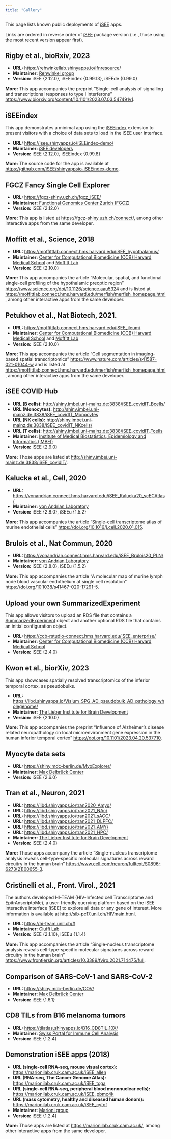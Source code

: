 ```yaml
---
title: "Gallery"
---
```


This page lists known public deployments of [iSEE](https://bioconductor.org/packages/iSEE/) apps.

Links are ordered in reverse order of [iSEE](https://bioconductor.org/packages/iSEE/) package version (i.e., those using the most recent version appear first).

## Rigby et al., bioRxiv, 2023

- **URL:** <https://rehwinkellab.shinyapps.io/ifnresource/>
- **Maintainer:** [Rehwinkel group](https://www.imm.ox.ac.uk/research/research-groups/rehwinkel-group-nucleic-acid-sensing)
- **Version:** iSEE {2.12.0}, iSEEindex {0.99.13}, iSEEde {0.99.0}

**More:** This app accompanies the preprint "Single-cell analysis of signalling and transcriptional responses to type I interferons" <https://www.biorxiv.org/content/10.1101/2023.07.03.547491v1>.

## iSEEindex

This app demonstrates a minimal app using the [iSEEindex][iseeindex-bioc] extension to present visitors with a choice of data sets to load in the iSEE user interface.

- **URL:** <https://isee.shinyapps.io/iSEEindex-demo/>
- **Maintainer:** [iSEE developers](https://github.com/iSEE)
- **Version:** iSEE {2.12.0}, iSEEindex {0.99.8}

**More:** The source code for the app is available at <https://github.com/iSEE/shinyappsio-iSEEindex-demo>.

## FGCZ Fancy Single Cell Explorer

- **URL:** <https://fgcz-shiny.uzh.ch/fgcz_iSEE/>
- **Maintainer:** [Functional Genomics Center Zurich (FGCZ)](https://fgcz.ch/)
- **Version:** iSEE {2.12.0}

**More:** This app is listed at <https://fgcz-shiny.uzh.ch/connect/>, among other interactive apps from the same developer.

## Moffitt et al., Science, 2018

- **URL:** <https://moffittlab.connect.hms.harvard.edu/iSEE_hypothalamus/>
- **Maintainer:** [Center for Computational Biomedicine (CCB) Harvard Medical School](https://computationalbiomed.hms.harvard.edu/) and [Moffitt Lab](https://moffittlab.github.io/)
- **Version:** iSEE {2.10.0}

**More:** This app accompanies the article "Molecular, spatial, and functional single-cell profiling of the hypothalamic preoptic region" <https://www.science.org/doi/10.1126/science.aau5324> and is listed at <https://moffittlab.connect.hms.harvard.edu/merfish/merfish_homepage.html>, among other interactive apps from the same developer.

## Petukhov et al., Nat Biotech, 2021.

- **URL:** <https://moffittlab.connect.hms.harvard.edu/iSEE_ileum/>
- **Maintainer:** [Center for Computational Biomedicine (CCB) Harvard Medical School](https://computationalbiomed.hms.harvard.edu/) and [Moffitt Lab](https://moffittlab.github.io/)
- **Version:** iSEE {2.10.0}

**More:** This app accompanies the article "Cell segmentation in imaging-based spatial transcriptomics" <https://www.nature.com/articles/s41587-021-01044-w> and is listed at <https://moffittlab.connect.hms.harvard.edu/merfish/merfish_homepage.html>, among other interactive apps from the same developer.

## iSEE COVID Hub

- **URL (B cells):** <http://shiny.imbei.uni-mainz.de:3838/iSEE_covidIT_Bcells/>
- **URL (Monocytes):** <http://shiny.imbei.uni-mainz.de:3838/iSEE_covidIT_Monocytes>
- **URL (NK cells):** <http://shiny.imbei.uni-mainz.de:3838/iSEE_covidIT_NKcells/>
- **URL (T cells):** <http://shiny.imbei.uni-mainz.de:3838/iSEE_covidIT_Tcells>
- **Maintainer:** [Institute of Medical Biostatistics, Epidemiology and Informatics (IMBEI)](https://www.unimedizin-mainz.de/imbei/imbei/welcome-page.html?L=1)
- **Version:** iSEE {2.9.0}

**More:** Those apps are listed at <http://shiny.imbei.uni-mainz.de:3838/iSEE_covidIT/>.

## Kalucka et al., Cell, 2020

- **URL:** <https://vonandrian.connect.hms.harvard.edu/iSEE_Kalucka20_scECAtlas/>
- **Maintainer:** [von Andrian Laboratory](https://vonandrian.hms.harvard.edu/)
- **Version:** iSEE {2.8.0}, iSEEu {1.5.2}

**More:** This app accompanies the article "Single-cell transcriptome atlas of murine endothelial cells" <https://doi.org/10.1016/j.cell.2020.01.015>.

## Brulois et al., Nat Commun, 2020

- **URL:** <https://vonandrian.connect.hms.harvard.edu/iSEE_Brulois20_PLN/>
- **Maintainer:** [von Andrian Laboratory](https://vonandrian.hms.harvard.edu/)
- **Version:** iSEE {2.8.0}, iSEEu {1.5.2}

**More:** This app accompanies the article "A molecular map of murine lymph node blood vascular endothelium at single cell resolution" <https://doi.org/10.1038/s41467-020-17291-5>.

## Upload your own SummarizedExperiment

This app allows visitors to upload an RDS file that contains a [SummarizedExperiment][summarizedexperiment-bioc] object and another optional RDS file that contains an initial configuration object.

- **URL:** <https://ccb-rstudio-connect.hms.harvard.edu/iSEE_enterprise/>
- **Maintainer:** [Center for Computational Biomedicine (CCB) Harvard Medical School](https://computationalbiomed.hms.harvard.edu/)
- **Version:** iSEE {2.4.0}

## Kwon et al., biorXiv, 2023

This app showcases spatially resolved transcriptomics of the inferior temporal cortex, as pseudobulks.

- **URL:** <https://libd.shinyapps.io/Visium_SPG_AD_pseudobulk_AD_pathology_wholegenome/>
- **Maintainer:** [The Lieber Institute for Brain Development](https://www.libd.org/)
- **Version:** iSEE {2.10.0}

**More:** This app accompanies the preprint "Influence of Alzheimer’s disease related neuropathology on local microenvironment gene expression in the human inferior temporal cortex" <https://doi.org/10.1101/2023.04.20.537710>.

## Myocyte data sets

- **URL:** <https://shiny.mdc-berlin.de/MyoExplorer/>
- **Maintainer:** [Max Delbrück Center](https://www.mdc-berlin.de/)
- **Version:** iSEE {2.6.0}

## Tran et al., Neuron, 2021

- **URL:** <https://libd.shinyapps.io/tran2020_Amyg/>
- **URL:** <https://libd.shinyapps.io/tran2021_NAc/>
- **URL:** <https://libd.shinyapps.io/tran2021_sACC/>
- **URL:** <https://libd.shinyapps.io/tran2021_DLPFC/>
- **URL:** <https://libd.shinyapps.io/tran2021_AMY/>
- **URL:** <https://libd.shinyapps.io/tran2021_HPC/>
- **Maintainer:** [The Lieber Institute for Brain Development](https://www.libd.org/)
- **Version:** iSEE {2.4.0}

**More:** Those apps accompany the article "Single-nucleus transcriptome analysis reveals cell-type-specific molecular signatures across reward circuitry in the human brain" <https://www.cell.com/neuron/fulltext/S0896-6273(21)00655-3>.

## Cristinelli et al., Front. Virol., 2021

The authors developed HI-TEAM (HIV-Infected cell Transcriptome and EpitrAnscriptoMe), a user-friendly querying platform based on the iSEE interactive interface [iSEE] to explore all data or any gene of interest.
More information is available at <http://sib-pc17.unil.ch/HIVmain.html>.

- **URL:** <https://hi-team.unil.ch/#>
- **Maintainer:** [Ciuffi Lab](https://www.chuv.ch/en/microbiologie/imu-home/research/research-groups/angela-ciuffi)
- **Version:** iSEE {2.1.10}, iSEEu {1.1.4}

**More:** This app accompanies the article "Single-nucleus transcriptome analysis reveals cell-type-specific molecular signatures across reward circuitry in the human brain" <https://www.frontiersin.org/articles/10.3389/fviro.2021.714475/full>.

## Comparison of SARS-CoV-1 and SARS-CoV-2 

- **URL:** <https://shiny.mdc-berlin.de/COV/>
- **Maintainer:** [Max Delbrück Center](https://www.mdc-berlin.de/)
- **Version:** iSEE {1.6.1}

## CD8 TILs from B16 melanoma tumors

- **URL:** <https://tilatlas.shinyapps.io/B16_CD8TIL_10X/>
- **Maintainer:** [Swiss Portal for Immune Cell Analysis](https://spica.unil.ch/)
- **Version:** iSEE {1.2.4}

## Demonstration iSEE apps (2018)

- **URL (single-cell RNA-seq, mouse visual cortex):** <https://marionilab.cruk.cam.ac.uk/iSEE_allen>
- **URL (RNA-seq, The Cancer Genome Atlas):** <https://marionilab.cruk.cam.ac.uk/iSEE_tcga>
- **URL (single-cell RNA-seq, peripheral blood mononuclear cells):** <https://marionilab.cruk.cam.ac.uk/iSEE_pbmc4k>
- **URL (mass cytometry, healthy and diseased human donors):** <https://marionilab.cruk.cam.ac.uk/iSEE_cytof>
- **Maintainer:** [Marioni group](https://www.cruk.cam.ac.uk/research-groups/marioni-group)
- **Version:** iSEE {1.2.4}

**More:** Those apps are listed at <https://marionilab.cruk.cam.ac.uk/>, among other interactive apps from the same developer.

[iseeindex-bioc]: https://bioconductor.org/packages/devel/bioc/html/iSEEindex.html
[summarizedexperiment-bioc]: https://bioconductor.org/packages/SummarizedExperiment/